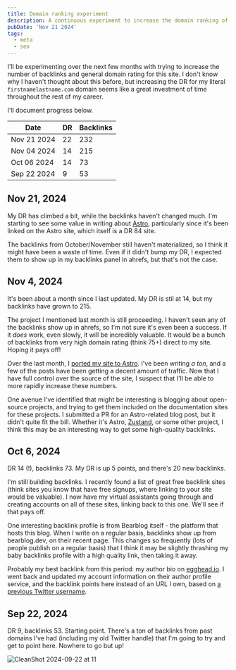 ```yaml
---
title: Domain ranking experiment
description: A continuous experiment to increase the domain ranking of this site.
pubDate: 'Nov 21 2024'
tags: 
  - meta
  - seo
---
```

I'll be experimenting over the next few months with trying to increase the number of backlinks and general domain rating for this site. I don't know why I haven't thought about this before, but increasing the DR for my literal `firstnamelastname.com` domain seems like a great investment of time throughout the rest of my career. 

I'll document progress below.

| Date | DR | Backlinks |
| ---- | --- | --- |
| Nov 21 2024 | 22 | 232 |
| Nov 04 2024 | 14 | 215 |
| Oct 06 2024 | 14 | 73 |
| Sep 22 2024 | 9 | 53 |

## Nov 21, 2024

My DR has climbed a bit, while the backlinks haven't changed much. I'm starting to see some value in writing about [Astro](/tag/astro), particularly since it's been linked on the Astro site, which itself is a DR 84 site.

The backlinks from October/November still haven't materialized, so I think it might have been a waste of time. Even if it didn't bump my DR, I expected them to show up in my backlinks panel in ahrefs, but that's not the case.

## Nov 4, 2024

It's been about a month since I last updated. My DR is stil at 14, but my backlinks have grown to 215.

The project I mentioned last month is still proceeding. I haven't seen any of the backlinks show up in ahrefs, so I'm not sure it's even been a success. If it _does_ work, even slowly, it will be incredibly valuable. It would be a bunch of backlinks from very high domain rating (think 75+) direct to my site. Hoping it pays off!

Over the last month, I [ported my site to Astro](/the-astro-rewrite). I've been writing _a ton_, and a few of the posts have been getting a decent amount of traffic. Now that I have full control over the source of the site, I suspect that I'll be able to more rapidly increase these numbers.

One avenue I've identified that might be interesting is blogging about open-source projects, and trying to get them included on the documentation sites for these projects. I submitted a PR for an Astro-related blog post, but it didn't quite fit the bill. Whether it's Astro, [Zustand](/just-enough-zustand), or some other project, I think this may be an interesting way to get some high-quality backlinks.

## Oct 6, 2024

DR 14 (!), backlinks 73. My DR is up 5 points, and there's 20 new backlinks.

I'm still building backlinks. I recently found a list of great free backlink sites (think sites you know that have free signups, where linking to your site would be valuable). I now have my virtual assistants going through and creating accounts on all of these sites, linking back to this one. We'll see if that pays off.

One interesting backlink profile is from Bearblog itself - the platform that hosts this blog. When I write on a regular basis, backlinks show up from bearblog.dev, on their recent page. This changes so frequently (lots of people publish on a regular basis) that I think it may be slightly thrashing my baby backlinks profile with a high quality link, then taking it away.

Probably my best backlink from this period: my author bio on [egghead.io](https://egghead.io). I went back and updated my account information on their author profile service, and the backlink points here instead of an URL I own, based on [a previous Twitter username](https://x.com/signalnerve).

## Sep 22, 2024

DR 9, backlinks 53. Starting point. There's a ton of backlinks from past domains I've had (including my old Twitter handle) that I'm going to try and get to point here. Nowhere to go but up!

![CleanShot 2024-09-22 at 11](https://bear-images.sfo2.cdn.digitaloceanspaces.com/kristian/232x.png)

